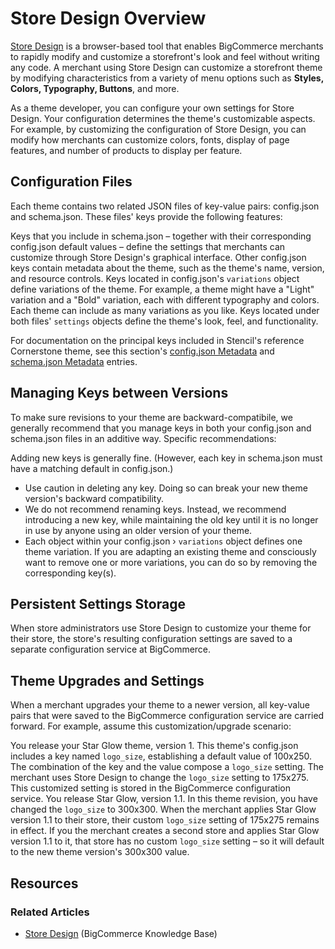 # Store Design Overview

 

[Store Design](https://support.bigcommerce.com/s/article/Store-Design) is a browser-based tool that enables BigCommerce merchants to rapidly modify and customize a storefront's look and feel without writing any code. A merchant using Store Design can customize a storefront theme by modifying characteristics from a variety of menu options such as **Styles, Colors, Typography, Buttons**, and more. 

As a theme developer, you can configure your own settings for Store Design. Your configuration determines the theme's customizable aspects. For example, by customizing the configuration of Store Design, you can modify how merchants can customize colors, fonts, display of page features, and number of products to display per feature.

## Configuration Files

Each theme contains two related JSON files of key-value pairs: <span class="fn">config.json</span> and <span class="fn">schema.json.</span> These files' keys provide the following features:

Keys that you include in <span class="fn">schema.json</span> – together with their corresponding <span class="fn">config.json</span> default values – define the settings that merchants can customize through Store Design's graphical interface.
Other <span class="fn">config.json</span> keys contain metadata about the theme, such as the theme's name, version, and resource controls.
Keys located in <span class="fn">config.json</span>'s `variations` object define variations of the theme. For example, a theme might have a "Light" variation and a "Bold" variation, each with different typography and colors. Each theme can include as many variations as you like.
Keys located under both files' `settings` objects define the theme's look, feel, and functionality.

For documentation on the principal keys included in Stencil's reference Cornerstone theme, see this section's [config.json Metadata](https://github.com/bigcommerce/cornerstone/blob/master/config.json) and [schema.json Metadata](https://github.com/bigcommerce/cornerstone/blob/master/schema.json) entries.

## Managing Keys between Versions

To make sure revisions to your theme are backward-compatibile, we generally recommend that you manage keys in both your <span class="fn">config.json</span> and <span class="fn">schema.json</span> files in an additive way. Specific recommendations:

Adding new keys is generally fine. (However, each key in <span class="fn">schema.json</span> must have a matching default in <span class="fn">config.json</span>.)

* Use caution in deleting any key. Doing so can break your new theme version's backward compatibility.
* We do not recommend renaming keys. Instead, we recommend introducing a new key, while maintaining the old key until it is no longer in use by anyone using an older version of your theme.
* Each object within your <span class="fn">config.json</span> › `variations` object defines one theme variation. If you are adapting an existing theme and consciously want to remove one or more variations, you can do so by removing the corresponding key(s).

## Persistent Settings Storage

When store administrators use Store Design to customize your theme for their store, the store's resulting configuration settings are saved to a separate configuration service at BigCommerce.

## Theme Upgrades and Settings

When a merchant upgrades your theme to a newer version, all key-value pairs that were saved to the BigCommerce configuration service are carried forward. For example, assume this customization/upgrade scenario:

You release your Star Glow theme, version 1. This theme's <span class="fn">config.json</span> includes a key named `logo_size`, establishing a default value of 100x250. The combination of the key and the value compose a `logo_size` setting.
The merchant uses Store Design to change the `logo_size` setting to 175x275. This customized setting is stored in the BigCommerce configuration service.
You release Star Glow, version 1.1. In this theme revision, you have changed the `logo_size` to 300x300.
When the merchant applies Star Glow version 1.1 to their store, their custom `logo_size` setting of 175x275 remains in effect.
If you the merchant creates a second store and applies Star Glow version 1.1 to it, that store has no custom `logo_size` setting – so it will default to the new theme version's 300x300 value.

## Resources

### Related Articles
* [Store Design](https://support.bigcommerce.com/s/article/Store-Design) (BigCommerce Knowledge Base)
